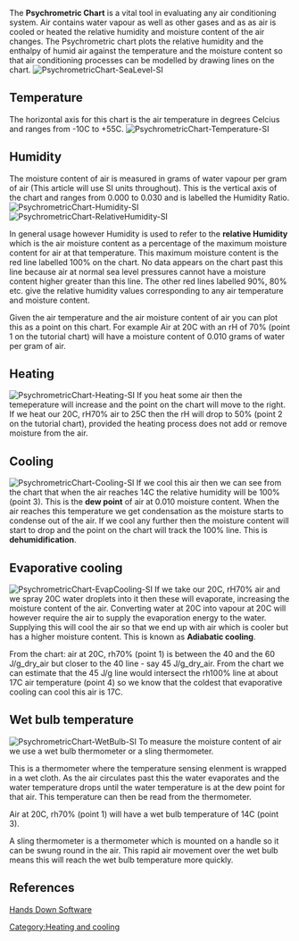 The '''Psychrometric Chart''' is a vital tool in evaluating any air conditioning system. Air contains water vapour as well as other gases and as as air is cooled or heated the relative humidity and moisture content of the air changes. The Psychrometric chart plots the relative humidity and the enthalpy of humid air against the temperature and the moisture content so that air conditioning processes can be modelled by drawing lines on the chart.
[[File:PsychrometricChart-SeaLevel-SI.jpg|thumb|PsychrometricChart-SeaLevel-SI]]

==Temperature==
The horizontal axis for this chart is the air temperature in degrees Celcius and ranges from -10C to +55C. [[File:DryBulbLines.JPG|thumb|PsychrometricChart-Temperature-SI]]













==Humidity==
The moisture content of air is measured in grams of water vapour per gram of air (This article will use SI units throughout). This is the vertical axis of the chart and ranges from 0.000 to 0.030 and is labelled the Humidity Ratio. [[File:HumidityLines.JPG|thumb|PsychrometricChart-Humidity-SI]]
[[File:RelativeHumidity.JPG|thumb|PsychrometricChart-RelativeHumidity-SI]]















In general usage however Humidity is used to refer to the '''relative Humidity''' which is the air moisture content as a percentage of the maximum moisture content for air at that temperature. This maximum moisture content is the red line labelled 100% on the chart. No data appears on the chart past this line because air at normal sea level pressures cannot have a moisture content higher greater than this line. The other red lines labelled 90%, 80% etc. give the relative humidity values corresponding to any air temperature and moisture content.

Given the air temperature and the air moisture content of air you can plot this as a point on this chart. For example Air at 20C with an rH of 70% (point 1 on the tutorial chart) will have a moisture content of 0.010 grams of water per gram of air.








==Heating==
[[File:Heating.JPG|thumb|PsychrometricChart-Heating-SI]]
If you heat some air then the temeperature will increase and the point on the chart will move to the right. If we heat our 20C, rH70% air to 25C then the rH will drop to 50% (point 2 on the tutorial chart), provided the heating process does not add or remove moisture from the air.











==Cooling==
[[File:Cooling.JPG|thumb|PsychrometricChart-Cooling-SI]]
If we cool this air then we can see from the chart that when the air reaches 14C the relative humidity will be 100% (point 3). This is the '''dew point''' of air at 0.010 moisture content. When the air reaches this temperature we get condensation as the moisture starts to condense out of the air. If we cool any further then the moisture content will start to drop and the point on the chart will track the 100% line. This is '''dehumidification'''.











==Evaporative cooling==
[[File:Evap.JPG|thumb|PsychrometricChart-EvapCooling-SI]]
If we take our 20C, rH70% air and we spray 20C water droplets into it then these will evaporate, increasing the moisture content of the air. Converting water at 20C into vapour at 20C will however require the air to supply the evaporation energy to the water. Supplying this will cool the air so that we end up with air which is cooler but has a higher moisture content. This is known as '''Adiabatic cooling'''.

From the chart: air at 20C, rh70% (point 1) is between the 40 and the 60 J/g_dry_air but closer to the 40 line - say 45 J/g_dry_air. From the chart we can estimate that the 45 J/g line would intersect the rh100% line at about 17C air temperature (point 4) so we know that the coldest that evaporative cooling can cool this air is 17C.








==Wet bulb temperature==
[[File:WetBulbLines.JPG|thumb|PsychrometricChart-WetBulb-SI]]
To measure the moisture content of air we use a wet bulb thermometer or a sling thermometer.

This is a thermometer where the temperature sensing elenment is wrapped in a wet cloth. As the air circulates past this the water evaporates and the water temperature drops until the water temperature is at the dew point for that air. This temperature can then be read from the thermometer.

Air at 20C, rh70% (point 1) will have a wet bulb temperature of 14C (point 3).

A sling thermometer is a thermometer which is mounted on a handle so it can be swung round in the air. This rapid air movement over the wet bulb means this will reach the wet bulb temperature more quickly.




==References==

[[Category:Heating and cooling]]

[http://www.handsdownsoftware.com Hands Down Software]
